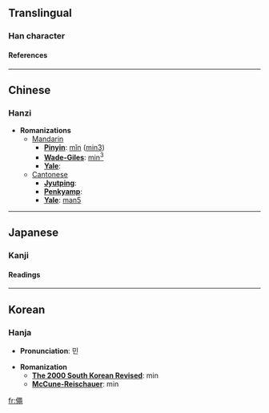 ==Translingual==
===Han character===
{{Han char|rad=人|as=13|sn=15|four=2721<sub>7</sub>|canj=人口X山 (ORXU)}}
====References====
{{Han ref|kx=0118.070|dkj=01159|dj=0250.180|hdz=10224.140|uh=50F6|ud=20726|bh=E4EC|bd=58604}}
----

==Chinese==
===Hanzi===


* '''Romanizations'''
** [[Mandarin]]
*** '''[[Pinyin]]''': [[mǐn]] ([[min3]])
*** '''[[Wade-Giles]]''': [[min3|min<sup>3</sup>]]
*** '''[[Yale]]''': 
**[[Cantonese]]
***'''[[Jyutping]]''':
***'''[[Penkyamp]]''': 
***'''[[Yale]]''': [[man5]]


----
==Japanese==
===Kanji===
{{ja-kanji|grade=|rs=人13}}
====Readings====
{{ja-readings|on=[[びん]] (bin), [[みん]] (min)|kun=[[つとめる]] (tsutomeru)}}


----
==Korean==
===Hanja===

* '''Pronunciation''': 민

* '''Romanization'''
** '''[[The 2000 South Korean Revised Romanization|The 2000 South Korean Revised]]''': min
** '''[[McCune-Reischauer]]''': min


[[fr:僶]]